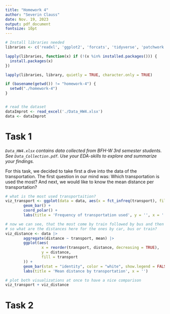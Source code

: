 ```yaml
---
title: "Homework 4"
author: "Severin Clauss"
date: Nov. 19, 2023
output: pdf_document
fontsize: 10pt
---
```


```r
# Install libraries needed
libraries <- c('readxl', 'ggplot2', 'forcats', 'tidyverse', 'patchwork')

lapply(libraries, function(x) if (!(x %in% installed.packages())) {
  install.packages(x)
})

lapply(libraries, library, quietly = TRUE, character.only = TRUE)

if (basename(getwd()) != "homework-4") {
  setwd("./homework-4")
}


# read the dataset
dataImprot <- read_excel('./Data_HW4.xlsx')
data <- dataImprot
```

# Task 1
*`Data_HW4.xlsx` contains data collected from BFH-W 3rd semester students. See `Data_Collection.pdf`. Use your EDA-skills to explore and summarize your findings.*

For this task, we decided to take first a dive into the data of the transportation. The first question in our mind was: Which transportation is used the most? And next, we would like to know the mean distance per transportation?
```r
# what is the most used transportaition?
viz_transport <- ggplot(data = data, aes(x = fct_infreq(transport), fill = transport)) +
        geom_bar() +
        coord_polar() +
        labs(title = 'Frequency of transportation used', y = '', x = '')

# now we can see, that the most come by train followed by bus and then car.
# so what are the distances here for the ones by car, bus or train?
viz_distance <- data |>
        aggregate(distance ~ transport, mean) |>
        ggplot(aes(
                x = reorder(transport, distance, decreasing = TRUE),
                y = distance,
                fill = transport
        )) +
        geom_bar(stat = "identity", color = "white", show.legend = FALSE) +
        labs(title = 'Mean distance by transportation', x = '')

# plot both visualizations at once to have a nice comparison
viz_transport + viz_distance
```

# Task 2
